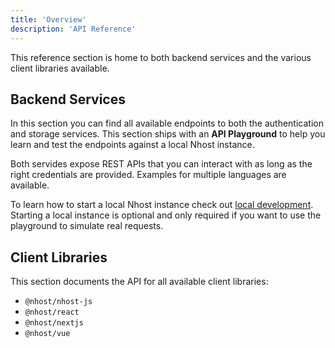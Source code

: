 ```yaml
---
title: 'Overview'
description: 'API Reference'
---
```


This reference section is home to both backend services and the various client libraries available. 

## Backend Services

In this section you can find all available endpoints to both the authentication and storage services. This section ships with an **API Playground** to help you learn and test the endpoints against a local Nhost instance.

Both servides expose REST APIs that you can interact with as long as the right credentials are provided. Examples for multiple languages are available.

To learn how to start a local Nhost instance check out [local development](/development/cli/overview). Starting a local instance is optional and only required if you want to use the playground to simulate real requests.

## Client Libraries

This section documents the API for all available client libraries:

- `@nhost/nhost-js`
- `@nhost/react`
- `@nhost/nextjs`
- `@nhost/vue`

